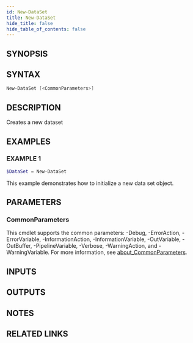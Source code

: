 ```yaml
---
id: New-DataSet
title: New-DataSet
hide_title: false
hide_table_of_contents: false
---
```


## SYNOPSIS

## SYNTAX

```powershell
New-DataSet [<CommonParameters>]
```

## DESCRIPTION

Creates a new dataset

## EXAMPLES

### EXAMPLE 1

```powershell
$DataSet = New-DataSet
```

This example demonstrates how to initialize a new data set object.

## PARAMETERS

### CommonParameters

This cmdlet supports the common parameters: -Debug, -ErrorAction, -ErrorVariable, -InformationAction, -InformationVariable, -OutVariable, -OutBuffer, -PipelineVariable, -Verbose, -WarningAction, and -WarningVariable. For more information, see [about_CommonParameters](http://go.microsoft.com/fwlink/?LinkID=113216).

## INPUTS

## OUTPUTS

## NOTES

## RELATED LINKS
